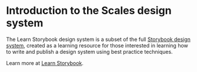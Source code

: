 
<Meta title="Design System|Introduction" />

![]()

# Introduction to the Scales design system

The Learn Storybook design system is a subset of the full [Storybook design system](https://github.com/storybookjs/design-system/), created as a learning resource for those interested in learning how to write and publish a design system using best practice techniques.

Learn more at [Learn Storybook](https://learnstorybook.com).
